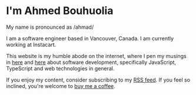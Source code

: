 <h1>I'm Ahmed Bouhuolia</h1>

My name is pronounced as /ahmad/

I am a software engineer based in Vancouver, Canada. I am currently working at Instacart.

This website is my humble abode on the internet, where I pen my musings in [here](/posts) and [here](/notes) about software development, specifically JavaScript, TypeScript and web technologies in general.

If you enjoy my content, consider subscribing to my [RSS feed](/rss.xml). If you feel so inclined, you're welcome to [buy me a coffee](https://www.buymeacoffee.com/zhenghaohez).
